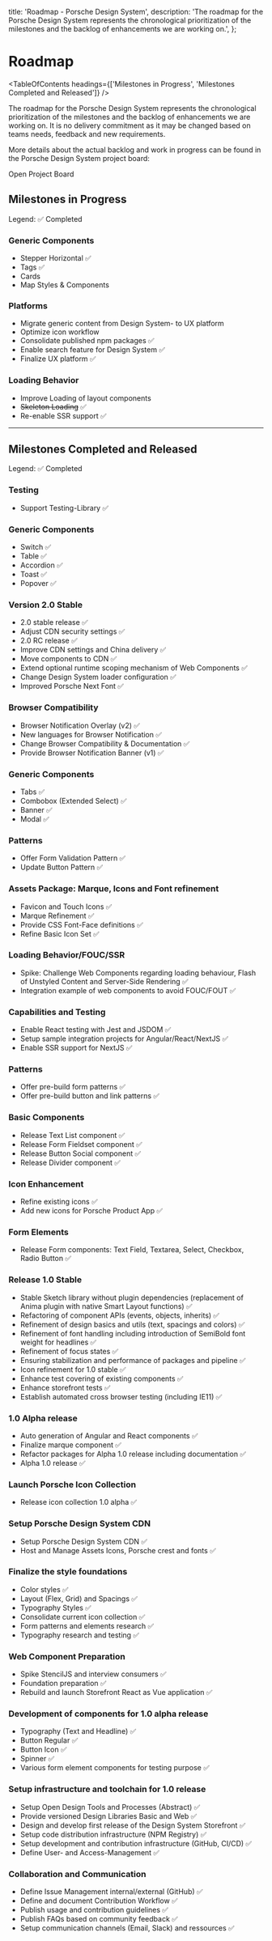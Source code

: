
  title: 'Roadmap - Porsche Design System',
  description:
    'The roadmap for the Porsche Design System represents the chronological prioritization of the milestones and the backlog of enhancements we are working on.',
};

# Roadmap

<TableOfContents headings={['Milestones in Progress', 'Milestones Completed and Released']} />

The roadmap for the Porsche Design System represents the chronological prioritization of the milestones and the backlog
of enhancements we are working on. It is no delivery commitment as it may be changed based on teams needs, feedback and
new requirements.

More details about the actual backlog and work in progress can be found in the Porsche Design System project board:

<PLink href="https://github.com/orgs/porsche-design-system/projects/14" target="_blank">
  Open Project Board
</PLink>

## Milestones in Progress

Legend: ✅ Completed

### Generic Components

- Stepper Horizontal ✅
- Tags ✅
- Cards
- Map Styles & Components

### Platforms

- Migrate generic content from Design System- to UX platform
- Optimize icon workflow
- Consolidate published npm packages ✅
- Enable search feature for Design System ✅
- Finalize UX platform ✅

### Loading Behavior

- Improve Loading of layout components
- ~~Skeleton Loading~~ ✅
- Re-enable SSR support ✅

---

## Milestones Completed and Released

Legend: ✅ Completed

### Testing

- Support Testing-Library ✅

### Generic Components

- Switch ✅
- Table ✅
- Accordion ✅
- Toast ✅
- Popover ✅

### Version 2.0 Stable

- 2.0 stable release ✅
- Adjust CDN security settings ✅
- 2.0 RC release ✅
- Improve CDN settings and China delivery ✅
- Move components to CDN ✅
- Extend optional runtime scoping mechanism of Web Components ✅
- Change Design System loader configuration ✅
- Improved Porsche Next Font ✅

### Browser Compatibility

- Browser Notification Overlay (v2) ✅
- New languages for Browser Notification ✅
- Change Browser Compatibility & Documentation ✅
- Provide Browser Notification Banner (v1) ✅

### Generic Components

- Tabs ✅
- Combobox (Extended Select) ✅
- Banner ✅
- Modal ✅

### Patterns

- Offer Form Validation Pattern ✅
- Update Button Pattern ✅

### Assets Package: Marque, Icons and Font refinement

- Favicon and Touch Icons ✅
- Marque Refinement ✅
- Provide CSS Font-Face definitions ✅
- Refine Basic Icon Set ✅

### Loading Behavior/FOUC/SSR

- Spike: Challenge Web Components regarding loading behaviour, Flash of Unstyled Content and Server-Side Rendering ✅
- Integration example of web components to avoid FOUC/FOUT ✅

### Capabilities and Testing

- Enable React testing with Jest and JSDOM ✅
- Setup sample integration projects for Angular/React/NextJS ✅
- Enable SSR support for NextJS ✅

### Patterns

- Offer pre-build form patterns ✅
- Offer pre-build button and link patterns ✅

### Basic Components

- Release Text List component ✅
- Release Form Fieldset component ✅
- Release Button Social component ✅
- Release Divider component ✅

### Icon Enhancement

- Refine existing icons ✅
- Add new icons for Porsche Product App ✅

### Form Elements

- Release Form components: Text Field, Textarea, Select, Checkbox, Radio Button ✅

### Release 1.0 Stable

- Stable Sketch library without plugin dependencies (replacement of Anima plugin with native Smart Layout functions) ✅
- Refactoring of component APIs (events, objects, inherits) ✅
- Refinement of design basics and utils (text, spacings and colors) ✅
- Refinement of font handling including introduction of SemiBold font weight for headlines ✅
- Refinement of focus states ✅
- Ensuring stabilization and performance of packages and pipeline ✅
- Icon refinement for 1.0 stable ✅
- Enhance test covering of existing components ✅
- Enhance storefront tests ✅
- Establish automated cross browser testing (including IE11) ✅

### 1.0 Alpha release

- Auto generation of Angular and React components ✅
- Finalize marque component ✅
- Refactor packages for Alpha 1.0 release including documentation ✅
- Alpha 1.0 release ✅

### Launch Porsche Icon Collection

- Release icon collection 1.0 alpha ✅

### Setup Porsche Design System CDN

- Setup Porsche Design System CDN ✅
- Host and Manage Assets Icons, Porsche crest and fonts ✅

### Finalize the style foundations

- Color styles ✅
- Layout (Flex, Grid) and Spacings ✅
- Typography Styles ✅
- Consolidate current icon collection ✅
- Form patterns and elements research ✅
- Typography research and testing ✅

### Web Component Preparation

- Spike StencilJS and interview consumers ✅
- Foundation preparation ✅
- Rebuild and launch Storefront React as Vue application ✅

### Development of components for 1.0 alpha release

- Typography (Text and Headline) ✅
- Button Regular ✅
- Button Icon ✅
- Spinner ✅
- Various form element components for testing purpose ✅

### Setup infrastructure and toolchain for 1.0 release

- Setup Open Design Tools and Processes (Abstract) ✅
- Provide versioned Design Libraries Basic and Web ✅
- Design and develop first release of the Design System Storefront ✅
- Setup code distribution infrastructure (NPM Registry) ✅
- Setup development and contribution infrastructure (GitHub, CI/CD) ✅
- Define User- and Access-Management ✅

### Collaboration and Communication

- Define Issue Management internal/external (GitHub) ✅
- Define and document Contribution Workflow ✅
- Publish usage and contribution guidelines ✅
- Publish FAQs based on community feedback ✅
- Setup communication channels (Email, Slack) and ressources ✅
